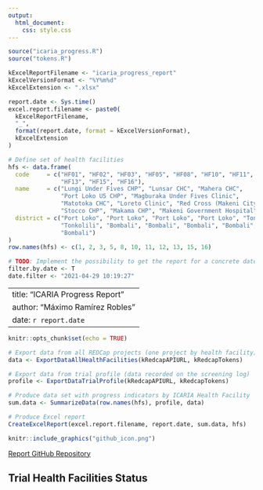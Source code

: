 ```yaml
---
output: 
  html_document: 
    css: style.css
---
```


```r
source("icaria_progress.R")
source("tokens.R")

kExcelReportFilename <- "icaria_progress_report"
kExcelVersionFormat <- "%Y%m%d"
kExcelExtension <- ".xlsx"

report.date <- Sys.time()
excel.report.filename <- paste0(
  kExcelReportFilename, 
  "_", 
  format(report.date, format = kExcelVersionFormat), 
  kExcelExtension
)

# Define set of health facilities
hfs <- data.frame(
  code     = c("HF01", "HF02", "HF03", "HF05", "HF08", "HF10", "HF11", "HF12", 
               "HF13", "HF15", "HF16"),
  name     = c("Lungi Under Fives CHP", "Lunsar CHC", "Mahera CHC", 
               "Port Loko U5 CHP", "Magburaka Under Fives Clinic", 
               "Matotoka CHC", "Loreto Clinic", "Red Cross (Makeni City) CHP", 
               "Stocco CHP", "Makama CHP", "Makeni Government Hospital"),
  district = c("Port Loko", "Port Loko", "Port Loko", "Port Loko", "Tonkolili",
               "Tonkolili", "Bombali", "Bombali", "Bombali", "Bombali", 
               "Bombali")
)
row.names(hfs) <- c(1, 2, 3, 5, 8, 10, 11, 12, 13, 15, 16)

# TODO: Implement the possibility to get the report for a concrete date
filter.by.date <- T
date.filter <- "2021-04-29 10:19:27"
```

---
title: "ICARIA Progress Report"
author: "Máximo Ramírez Robles"
date: `r report.date`
---

```r
knitr::opts_chunk$set(echo = TRUE)

# Export data from all REDCap projects (one project by health facility)
data <- ExportDataAllHealthFacilities(kRedcapAPIURL, kRedcapTokens)

# Export data from trial profile (data recorded on the screening log)
profile <- ExportDataTrialProfile(kRedcapAPIURL, kRedcapTokens)

# Produce data set with progress indicators by ICARIA Health Facility
sum.data <- SummarizeData(row.names(hfs), profile, data)

# Produce Excel report
CreateExcelReport(excel.report.filename, report.date, sum.data, hfs)
```

```r
knitr::include_graphics("github_icon.png")
```
[Report GitHub Repository](https://github.com/maxramirez84/r_icaria_progress_report)

## Trial Health Facilities Status
